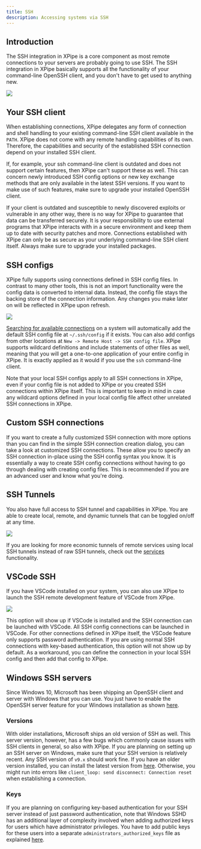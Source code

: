 ```yaml
---
title: SSH
description: Accessing systems via SSH
---
```


## Introduction

The SSH integration in XPipe is a core component as most remote connections to your servers are probably going to use SSH. The SSH integration in XPipe basically supports all the functionality of your command-line OpenSSH client, and you don't have to get used to anything new.

![](/images/ssh.png)

## Your SSH client

When establishing connections, XPipe delegates any form of connection and shell handling to your existing command-line SSH client available in the `PATH`. XPipe does not come with any remote handling capabilities of its own. Therefore, the capabilities and security of the established SSH connection depend on your installed SSH client.

If, for example, your ssh command-line client is outdated and does not support certain features, then XPipe can't support these as well. This can concern newly introduced SSH config options or new key exchange methods that are only available in the latest SSH versions. If you want to make use of such features, make sure to upgrade your installed OpenSSH client.

If your client is outdated and susceptible to newly discovered exploits or vulnerable in any other way, there is no way for XPipe to guarantee that data can be transferred securely. It is your responsibility to use external programs that XPipe interacts with in a secure environment and keep them up to date with security patches and more. Connections established with XPipe can only be as secure as your underlying command-line SSH client itself. Always make sure to upgrade your installed packages.

## SSH configs

XPipe fully supports using connections defined in SSH config files. In contrast to many other tools, this is not an import functionality were the config data is converted to internal data. Instead, the config file stays the backing store of the connection information. Any changes you make later on will be reflected in XPipe upon refresh.

![](/images/ssh-config.png)

[Searching for available connections](/guide/connection-search) on a system will automatically add the default SSH config file at `~/.ssh/config` if it exists. You can also add configs from other locations at `New -> Remote Host -> SSH config file`. XPipe supports wildcard definitions and include statements of other files as well, meaning that you will get a one-to-one application of your entire config in XPipe. It is exactly applied as it would if you use the `ssh` command-line client.

Note that your local SSH configs apply to all SSH connections in XPipe, even if your config file is not added to XPipe or you created SSH connections within XPipe itself. This is important to keep in mind in case any wildcard options defined in your local config file affect other unrelated SSH connections in XPipe.

## Custom SSH connections

If you want to create a fully customized SSH connection with more options than you can find in the simple SSH connection creation dialog, you can take a look at customized SSH connections. These allow you to specify an SSH connection in-place using the SSH config syntax you know. It is essentially a way to create SSH config connections without having to go through dealing with creating config files. This is recommended if you are an advanced user and know what you're doing.

## SSH Tunnels

You also have full access to SSH tunnel and capabilities in XPipe. You are able to create local, remote, and dynamic tunnels that can be toggled on/off at any time.

![](/images/ssh-tunnels.png)

<Callout type="info">If you are looking for more economic tunnels of remote services using local SSH tunnels instead of raw SSH tunnels, check out the [services](/guide/services) functionality.</Callout>

## VSCode SSH

If you have VSCode installed on your system, you can also use XPipe to launch the SSH remote development feature of VSCode from XPipe.

![](/images/ssh-menu.png)

This option will show up if VSCode is installed and the SSH connection can be launched with VSCode. All SSH config connections can be launched in VSCode. For other connections defined in XPipe itself, the VSCode feature only supports password authentication. If you are using normal SSH connections with key-based authentication, this option will not show up by default. As a workaround, you can define the connection in your local SSH config and then add that config to XPipe.

## Windows SSH servers

Since Windows 10, Microsoft has been shipping an OpenSSH client and server with Windows that you can use. You just have to enable the OpenSSH server feature for your Windows installation as shown [here](https://learn.microsoft.com/en-us/windows-server/administration/openssh/openssh_install_firstuse?tabs=gui&pivots=windows-server-2022).

### Versions

With older installations, Microsoft ships an old version of SSH as well. This server version, however, has a few bugs which commonly cause issues with SSH clients in general, so also with XPipe. If you are planning on setting up an SSH server on Windows, make sure that your SSH version is relatively recent. Any SSH version of `v9.x` should work fine. If you have an older version installed, you can install the latest version from [here](https://github.com/PowerShell/Win32-OpenSSH/wiki/Install-Win32-OpenSSH). Otherwise, you might run into errors like `client_loop: send disconnect: Connection reset` when establishing a connection.

### Keys

If you are planning on configuring key-based authentication for your SSH server instead of just password authentication, note that Windows SSHD has an additional layer of complexity involved when adding authorized keys for users which have administrator privileges. You have to add public keys for these users into a separate `administrators_authorized_keys` file as explained [here](https://learn.microsoft.com/en-us/windows-server/administration/openssh/openssh_keymanagement#administrative-user).

